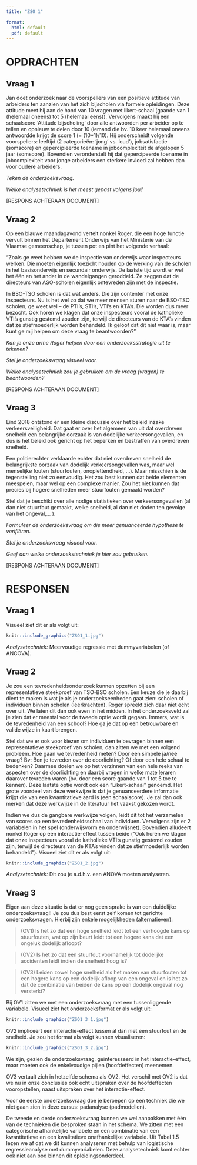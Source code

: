 ```yaml
---
title: "ZSO 1"

format: 
  html: default
  pdf: default
---
```


# OPDRACHTEN {.unnumbered}

## Vraag 1 {.unnumbered}

Jan doet onderzoek naar de voorspellers van een positieve attitude van arbeiders ten aanzien van het zich bijscholen via formele opleidingen. Deze attitude meet hij aan de hand van 10 vragen met likert-schaal (gaande van 1 (helemaal oneens) tot 5 (helemaal eens)). Vervolgens maakt hij een schaalscore ‘Attitude bijscholing’ door alle antwoorden per arbeider op te tellen en opnieuw te delen door 10 (iemand die bv. 10 keer helemaal oneens antwoordde krijgt de score 1 (= (10\*1)/10). Hij onderscheidt volgende voorspellers: leeftijd (2 categorieën: ‘jong’ vs. ‘oud’), jobsatisfactie (somscore) en gepercipieerde toename in jobcomplexiteit de afgelopen 5 jaar (somscore). Bovendien veronderstelt hij dat gepercipeerde toename in jobcomplexiteit voor jonge arbeiders een sterkere invloed zal hebben dan voor oudere arbeiders.

*Teken de onderzoeksvraag.*

*Welke analysetechniek is het meest gepast volgens jou?*

\[RESPONS ACHTERAAN DOCUMENT\]

## Vraag 2 {.unnumbered}

Op een blauwe maandagavond vertelt nonkel Roger, die een hoge functie vervult binnen het Departement Onderwijs van het Ministerie van de Vlaamse gemeenschap, je tussen pot en pint het volgende verhaal:

“Zoals ge weet hebben we de inspectie van onderwijs waar inspecteurs werken. Die moeten eigenlijk toezicht houden op de werking van de scholen in het basisonderwijs en secundair onderwijs. De laatste tijd wordt er wel het één en het ander in de wandelgangen geroddeld. Ze zeggen dat de directeurs van ASO-scholen eigenlijk ontevreden zijn met de inspectie.

In BSO-TSO scholen is dat wat anders. Die zijn contenter met onze inspecteurs. Nu is het wel zo dat we meer mensen sturen naar de BSO-TSO scholen, ge weet wel – de PTI’s, STI’s, VTI’s en KTA’s. Die worden dus meer bezocht. Ook horen we klagen dat onze inspecteurs vooral de katholieke VTI’s gunstig gestemd zouden zijn, terwijl de directeurs van de KTA’s vinden dat ze stiefmoederlijk worden behandeld. Ik geloof dat dit niet waar is, maar kunt ge mij helpen om deze vraag te beantwoorden?”

*Kan je onze arme Roger helpen door een onderzoeksstrategie uit te tekenen?*

*Stel je onderzoeksvraag visueel voor.*

*Welke analysetechniek zou je gebruiken om de vraag (vragen) te beantwoorden?*

\[RESPONS ACHTERAAN DOCUMENT\]

## Vraag 3 {.unnumbered}

Eind 2018 ontstond er een kleine discussie over het beleid inzake verkeersveiligheid. Dat gaat er over het algemeen van uit dat overdreven snelheid een belangrijke oorzaak is van dodelijke verkeersongevallen, en dus is het beleid ook gericht op het beperken en bestraffen van overdreven snelheid.

Een politierechter verklaarde echter dat niet overdreven snelheid de belangrijkste oorzaak van dodelijk verkeersongevallen was, maar wel menselijke fouten (stuurfouten, onoplettendheid, …). Maar misschien is de tegenstelling niet zo eenvoudig. Het zou best kunnen dat beide elementen meespelen, maar wel op een complexe manier. Zou het niet kunnen dat precies bij hogere snelheden meer stuurfouten gemaakt worden?

Stel dat je beschikt over alle nodige statistieken over verkeersongevallen (al dan niet stuurfout gemaakt, welke snelheid, al dan niet doden ten gevolge van het ongeval,... ).

*Formuleer de onderzoeksvraag om die meer genuanceerde hypothese te verifiëren.*

*Stel je onderzoeksvraag visueel voor.*

*Geef aan welke onderzoekstechniek je hier zou gebruiken.*

\[RESPONS ACHTERAAN DOCUMENT\] \newpage

# RESPONSEN {.unnumbered}

## Vraag 1 {.unnumbered}

Visueel ziet dit er als volgt uit:

```r
knitr::include_graphics("ZSO1_1.jpg")
```

*Analysetechniek:* Meervoudige regressie met dummyvariabelen (of ANCOVA).

## Vraag 2 {.unnumbered}

Je zou een tevredenheidsonderzoek kunnen opzetten bij een representatieve steekproef van TSO-BSO scholen. Een keuze die je daarbij dient te maken is wat je als je onderzoekseenheden gaat zien: scholen of individuen binnen scholen (leerkrachten). Roger spreekt zich daar niet echt over uit. We laten dit dan ook even in het midden. In het onderzoeksveld zal je zien dat er meestal voor de tweede optie wordt gegaan. Immers, wat is de tevredenheid van een school? Hoe ga je dat op een betrouwbare en valide wijze in kaart brengen.

Stel dat we er ook voor kiezen om individuen te bevragen binnen een representatieve steekproef van scholen, dan zitten we met een volgend probleem. Hoe gaan we tevredenheid meten? Door een simpele ja/nee vraag? Bv: Ben je tevreden over de doorlichting? Of door een hele schaal te bedenken? Daarmee doelen we op het verzinnen van een hele reeks van aspecten over de doorlichting en daarbij vragen in welke mate leraren daarover tevreden waren (bv. door een score gaande van 1 tot 5 toe te kennen). Deze laatste optie wordt ook een “Likert-schaal” genoemd. Het grote voordeel van deze werkwijze is dat je genuanceerdere informatie krijgt die van een kwantitatieve aard is (een schaalscore). Je zal dan ook merken dat deze werkwijze in de literatuur het vaakst gekozen wordt.

Indien we dus de gangbare werkwijze volgen, leidt dit tot het verzamelen van scores op een tevredenheidsschaal van individuen. Vervolgens zijn er 2 variabelen in het spel (onderwijsvorm en onderwijsnet). Bovendien alludeert nonkel Roger op een interactie-effect tussen beide ("Ook horen we klagen dat onze inspecteurs vooral de katholieke VTI’s gunstig gestemd zouden zijn, terwijl de directeurs van de KTA’s vinden dat ze stiefmoederlijk worden behandeld"). \newpage Visueel ziet dit er als volgt uit:

```r
knitr::include_graphics("ZSO1_2.jpg")
```

*Analysetechniek:* Dit zou je a.d.h.v. een ANOVA moeten analyseren.

## Vraag 3 {.unnumbered}

Eigen aan deze situatie is dat er nog geen sprake is van een duidelijke onderzoeksvraag!! Je zou dus best eerst zelf komen tot gerichte onderzoeksvragen. Hierbij zijn enkele mogelijkheden (alternatieven):

> (OV1) Is het zo dat een hoge snelheid leidt tot een verhoogde kans op stuurfouten, wat op zijn beurt leidt tot een hogere kans dat een ongeluk dodelijk afloopt?

> (OV2) Is het zo dat een stuurfout voornamelijk tot dodelijke accidenten leidt indien de snelheid hoog is?

> (OV3) Leiden zowel hoge snelheid als het maken van stuurfouten tot een hogere kans op een dodelijk afloop van een ongeval en is het zo dat de combinatie van beiden de kans op een dodelijk ongeval nog versterkt?

Bij OV1 zitten we met een onderzoeksvraag met een tussenliggende variabele. Visueel ziet het onderzoeksformat er als volgt uit:

```r
knitr::include_graphics("ZSO1_3_1.jpg")
```

OV2 impliceert een interactie-effect tussen al dan niet een stuurfout en de snelheid. Je zou het format als volgt kunnen visualiseren:

```r
knitr::include_graphics("ZSO1_3_2.jpg")
```

We zijn, gezien de onderzoeksvraag, geïnteresseerd in het interactie-effect, maar moeten ook de enkelvoudige pijlen (hoofdeffecten) meenemen.

OV3 vertaalt zich in hetzelfde schema als OV2. Het verschil met OV2 is dat we nu in onze conclusies ook echt uitspraken over de hoofdeffecten vooropstellen, naast uitspraken over het interactie-effect.

Voor de eerste onderzoeksvraag doe je beroepen op een techniek die we niet gaan zien in deze cursus: padanalyse (padmodellen).

De tweede en derde onderzoeksvraag kunnen we wel aanpakken met één van de technieken die besproken staan in het schema. We zitten met een categorische afhankelijke variabele en een combinatie van een kwantitatieve en een kwalitatieve onafhankelijke variabele. Uit Tabel 1.5 lezen we af dat we dit kunnen analyseren met behulp van logistische regressieanalyse met dummyvariabelen. Deze analysetechniek komt echter ook niet aan bod binnen dit opleidingsonderdeel.
